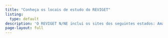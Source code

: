 ```yaml
---
title: "Conheça os locais de estudo do REVIGET"
listing: 
  type: default
description: 'O REVIGET N/NE inclui os sites dos seguintes estados: Amazonas, Bahia, Ceará, Pará e Rio de Janeiro.'
page-layout: full
---
```


